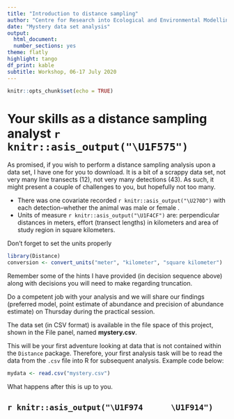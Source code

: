 ```yaml
---
title: "Introduction to distance sampling"
author: "Centre for Research into Ecological and Environmental Modelling **University of St Andrews**"
date: "Mystery data set analysis"
output:
  html_document:
  number_sections: yes
theme: flatly
highlight: tango
df_print: kable
subtitle: Workshop, 06-17 July 2020
---
```


```r
knitr::opts_chunk$set(echo = TRUE)
```

# Your skills as a distance sampling analyst `r knitr::asis_output("\U1F575")`

As promised, if you wish to perform a distance sampling analysis upon a data set, I have one for you to download.  It is a bit of a scrappy data set, not very many line transects (12), not very many detections (43).  As such, it might present a couple of challenges to you, but hopefully not too many.  

- There was one covariate recorded `r knitr::asis_output("\U270D")` with each detection--whether the animal was male or female .
- Units of measure `r knitr::asis_output("\U1F4CF")`  are: perpendicular distances in meters, effort (transect lengths) in kilometers and area of study region in square kilometers.

Don't forget to set the units properly

```r
library(Distance)
conversion <- convert_units("meter", "kilometer", "square kilometer")
```

Remember some of the hints I have provided (in decision sequence above) along with decisions you will need to make regarding truncation.

Do a competent job with your analysis and we will share our findings (preferred model, point estimate of abundance and precision of abundance estimate) on Thursday during the practical session.

The data set (in CSV format) is available in the file space of this project, shown in the File panel, named **mystery.csv**.

This will be your first adventure looking at data that is not contained within the `Distance` package.  Therefore, your first analysis task will be to read the data from the `.csv` file into R for subsequent analysis.  Example code below:

```r
mydata <- read.csv("mystery.csv")
```

What happens after this is up to you.

## `r knitr::asis_output("\U1F974      \U1F914")`